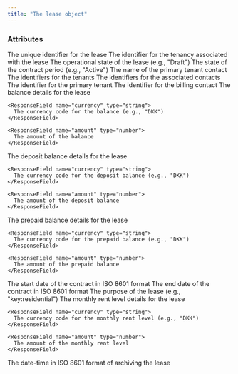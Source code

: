 ```yaml
---
title: "The lease object"
---
```


### Attributes

<ResponseField name="id" type="string">
  The unique identifier for the lease
</ResponseField>

<ResponseField name="tenancyId" type="string">
  The identifier for the tenancy associated with the lease
</ResponseField>

<ResponseField name="operationalState" type="string">
  The operational state of the lease (e.g., "Draft")
</ResponseField>

<ResponseField name="contractPeriodState" type="string">
  The state of the contract period (e.g., "Active")
</ResponseField>

<ResponseField name="primaryTenantContactName" type="string">
  The name of the primary tenant contact
</ResponseField>

<ResponseField name="tenantIds" type="Array of string">
  The identifiers for the tenants
</ResponseField>

<ResponseField name="associatedContactIds" type="Array of string">
  The identifiers for the associated contacts
</ResponseField>

<ResponseField name="primaryTenantId" type="string">
  The identifier for the primary tenant
</ResponseField>

<ResponseField name="billingContactId" type="string">
  The identifier for the billing contact
</ResponseField>

<ResponseField name="balance" type="Amount Object">
  The balance details for the lease
  <Expandable title="properties of Amount Object">

    <ResponseField name="currency" type="string">
      The currency code for the balance (e.g., "DKK")
    </ResponseField>

    <ResponseField name="amount" type="number">
      The amount of the balance
    </ResponseField>

  </Expandable>
</ResponseField>

<ResponseField name="depositBalance" type="Amount Object">
  The deposit balance details for the lease
  <Expandable title="properties of Amount Object">

    <ResponseField name="currency" type="string">
      The currency code for the deposit balance (e.g., "DKK")
    </ResponseField>

    <ResponseField name="amount" type="number">
      The amount of the deposit balance
    </ResponseField>

  </Expandable>
</ResponseField>

<ResponseField name="prepaidBalance" type="Amount Object">
  The prepaid balance details for the lease
  <Expandable title="properties of Amount Object">

    <ResponseField name="currency" type="string">
      The currency code for the prepaid balance (e.g., "DKK")
    </ResponseField>

    <ResponseField name="amount" type="number">
      The amount of the prepaid balance
    </ResponseField>

  </Expandable>
</ResponseField>

<ResponseField name="contractStart" type="date">
  The start date of the contract in ISO 8601 format
</ResponseField>

<ResponseField name="contractEnd" type="date">
  The end date of the contract in ISO 8601 format
</ResponseField>

<ResponseField name="purpose" type="string">
  The purpose of the lease (e.g., "key:residential")
</ResponseField>

<ResponseField name="monthlyRentLevel" type="Amount Object">
  The monthly rent level details for the lease
  <Expandable title="properties of Amount Object">

    <ResponseField name="currency" type="string">
      The currency code for the monthly rent level (e.g., "DKK")
    </ResponseField>

    <ResponseField name="amount" type="number">
      The amount of the monthly rent level
    </ResponseField>

  </Expandable>
</ResponseField>

<ResponseField name="archivedAt" type="date">
  The date-time in ISO 8601 format of archiving the lease
</ResponseField>
